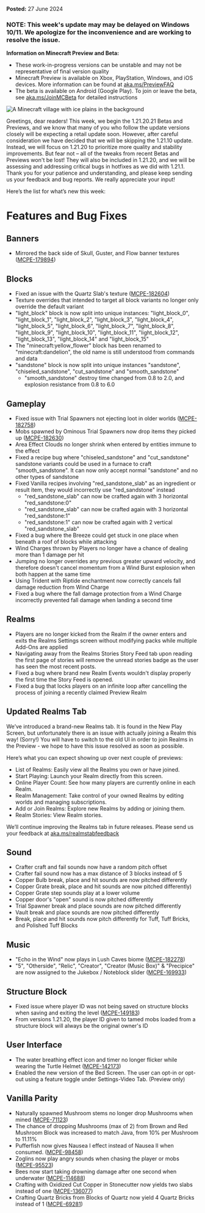 **Posted:** 27 June 2024

### **NOTE:** This week's update may may be delayed on Windows 10/11. We apologize for the inconvenience and are working to resolve the issue.

**Information on Minecraft Preview and Beta:**

-   These work-in-progress versions can be unstable and may not be representative of final version quality
-   Minecraft Preview is available on Xbox, PlayStation, Windows, and iOS devices. More information can be found at [aka.ms/PreviewFAQ](https://aka.ms/PreviewFAQ)
-   The beta is available on Android (Google Play). To join or leave the beta, see [aka.ms/JoinMCBeta](https://aka.ms/JoinMCBeta) for detailed instructions

![A Minecraft village with ice plains in the background](https://feedback.minecraft.net/hc/article_attachments/27935763024781)

Greetings, dear readers! This week, we begin the 1.21.20.21 Betas and Previews, and we know that many of you who follow the update versions closely will be expecting a retail update soon. However, after careful consideration we have decided that we will be skipping the 1.21.10 update. Instead, we will focus on 1.21.20 to prioritize more quality and stability improvements. But fear not – all of the tweaks from recent Betas and Previews won't be lost! They will also be included in 1.21.20, and we will be assessing and addressing critical bugs in hotfixes as we did with 1.21.1. Thank you for your patience and understanding, and please keep sending us your feedback and bug reports. We really appreciate your input!

Here’s the list for what’s new this week:  
  

# Features and Bug Fixes

## Banners

-   Mirrored the back side of Skull, Guster, and Flow banner textures ([MCPE-179894](https://bugs.mojang.com/browse/MCPE-179894))

## Blocks

-   Fixed an issue with the Quartz Slab's texture ([MCPE-182604](https://bugs.mojang.com/browse/MCPE-182604))
-   Texture overrides that intended to target all block variants no longer only override the default variant
-   "light\_block" block is now split into unique instances: "light\_block\_0", "light\_block\_1", "light\_block\_2", "light\_block\_3", "light\_block\_4", "light\_block\_5", "light\_block\_6", "light\_block\_7", "light\_block\_8", "light\_block\_9", "light\_block\_10", "light\_block\_11", "light\_block\_12", "light\_block\_13", "light\_block\_14" and "light\_block\_15"
-   The "minecraft:yellow\_flower" block has been renamed to "minecraft:dandelion", the old name is still understood from commands and data
-   "sandstone" block is now split into unique instances "sandstone", "chiseled\_sandstone", "cut\_sandstone" and "smooth\_sandstone"
    -   "smooth\_sandstone" destroy time changed from 0.8 to 2.0, and explosion resistance from 0.8 to 6.0

## Gameplay

-   Fixed issue with Trial Spawners not ejecting loot in older worlds ([MCPE-182758](https://bugs.mojang.com/browse/MCPE-182758))
-   Mobs spawned by Ominous Trial Spawners now drop items they picked up ([MCPE-182630](https://bugs.mojang.com/browse/MCPE-182630))
-   Area Effect Clouds no longer shrink when entered by entities immune to the effect
-   Fixed a recipe bug where "chiseled\_sandstone" and "cut\_sandstone" sandstone variants could be used in a furnace to craft "smooth\_sandstone". It can now only accept normal "sandstone" and no other types of sandstone
-   Fixed Vanilla recipes involving "red\_sandstone\_slab" as an ingredient or result item, they would incorrectly use "red\_sandstone" instead
    -   "red\_sandstone\_slab" can now be crafted again with 3 horizontal "red\_sandstone:0"
    -   "red\_sandstone\_slab" can now be crafted again with 3 horizontal "red\_sandstone:1"
    -   "red\_sandstone:1" can now be crafted again with 2 vertical "red\_sandstone\_slab"
-   Fixed a bug where the Breeze could get stuck in one place when beneath a roof of blocks while attacking
-   Wind Charges thrown by Players no longer have a chance of dealing more than 1 damage per hit
-   Jumping no longer overrides any previous greater upward velocity, and therefore doesn't cancel momentum from a Wind Burst explosion when both happen at the same time
-   Using Trident with Riptide enchantment now correctly cancels fall damage reduction from Wind Charge
-   Fixed a bug where the fall damage protection from a Wind Charge incorrectly prevented fall damage when landing a second time

## Realms

-   Players are no longer kicked from the Realm if the owner enters and exits the Realms Settings screen without modifying packs while multiple Add-Ons are applied
-   Navigating away from the Realms Stories Story Feed tab upon reading the first page of stories will remove the unread stories badge as the user has seen the most recent posts.
-   Fixed a bug where brand new Realm Events wouldn't display properly the first time the Story Feed is opened.
-   Fixed a bug that locks players on an infinite loop after cancelling the process of joining a recently claimed Preview Realm

## Updated Realms Tab

We’ve introduced a brand-new Realms tab. It is found in the New Play Screen, but unfortunately there is an issue with actually joining a Realm this way! (Sorry!) You will have to switch to the old UI in order to join Realms in the Preview - we hope to have this issue resolved as soon as possible.

Here’s what you can expect showing up over next couple of previews:

-   List of Realms: Easily view all the Realms you own or have joined.
-   Start Playing: Launch your Realm directly from this screen.
-   Online Player Count: See how many players are currently online in each Realm.
-   Realm Management: Take control of your owned Realms by editing worlds and managing subscriptions.
-   Add or Join Realms: Explore new Realms by adding or joining them.
-   Realm Stories: View Realm stories.

We’ll continue improving the Realms tab in future releases. Please send us your feedback at [aka.ms/realmstabfeedback](https://aka.ms/realmstabfeedback)

## Sound

-   Crafter craft and fail sounds now have a random pitch offset
-   Crafter fail sound now has a max distance of 3 blocks instead of 5
-   Copper Bulb break, place and hit sounds are now pitched differently
-   Copper Grate break, place and hit sounds are now pitched differently)
-   Copper Grate step sounds play at a lower volume
-   Copper door's "open" sound is now pitched differently
-   Trial Spawner break and place sounds are now pitched differently
-   Vault break and place sounds are now pitched differently
-   Break, place and hit sounds now pitch differently for Tuff, Tuff Bricks, and Polished Tuff Blocks

## Music

-   "Echo in the Wind" now plays in Lush Caves biome ([MCPE-182278](https://bugs.mojang.com/browse/MCPE-182278))
-   "5", "Otherside", "Relic", "Creator", "Creator (Music Box)" & "Precipice" are now assigned to the Jukebox / Noteblock slider ([MCPE-169933](https://bugs.mojang.com/browse/MCPE-169933))

## Structure Block

-   Fixed issue where player ID was not being saved on structure blocks when saving and exiting the level ([MCPE-149183](https://bugs.mojang.com/browse/MCPE-149183))
-   From versions 1.21.20, the player ID given to tamed mobs loaded from a structure block will always be the original owner's ID

## User Interface

-   The water breathing effect icon and timer no longer flicker while wearing the Turtle Helmet ([MCPE-142173](https://bugs.mojang.com/browse/MCPE-142173))
-   Enabled the new version of the Bed Screen. The user can opt-in or opt-out using a feature toggle under Settings-Video Tab. (Preview only)

## Vanilla Parity

-   Naturally spawned Mushroom stems no longer drop Mushrooms when mined ([MCPE-71123](https://bugs.mojang.com/browse/MCPE-71123))
-   The chance of dropping Mushrooms (max of 2) from Brown and Red Mushroom Block was increased to match Java, from 10% per Mushroom to 11.11%
-   Pufferfish now gives Nausea I effect instead of Nausea II when consumed. ([MCPE-98458](https://bugs.mojang.com/browse/MCPE-98458))
-   Zoglins now play angry sounds when chasing the player or mobs ([MCPE-95523](https://bugs.mojang.com/browse/MCPE-95523))
-   Bees now start taking drowning damage after one second when underwater ([MCPE-114688](https://bugs.mojang.com/browse/MCPE-114688))
-   Crafting with Oxidized Cut Copper in Stonecutter now yields two slabs instead of one ([MCPE-136077](https://bugs.mojang.com/browse/MCPE-136077))
-   Crafting Quartz Bricks from Blocks of Quartz now yield 4 Quartz Bricks instead of 1 ([MCPE-69281](https://bugs.mojang.com/browse/MCPE-69281))

